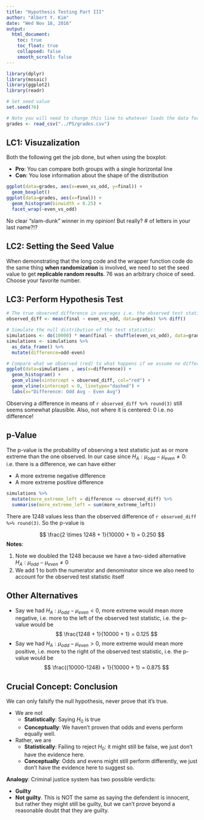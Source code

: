 ```yaml
---
title: "Hypothesis Testing Part III"
author: "Albert Y. Kim"
date: "Wed Nov 18, 2016"
output:
  html_document:
    toc: true
    toc_float: true
    collapsed: false
    smooth_scroll: false
---
```


```r
library(dplyr)
library(mosaic)
library(ggplot2)
library(readr)

# Set seed value
set.seed(76)

# Note you will need to change this line to whatever loads the data for you:
grades <- read_csv("../PS/grades.csv")
```




## LC1: Visuzalization

Both the following get the job done, but when using the boxplot:

* **Pro**: You can compare both groups with a single horizontal line
* **Con**: You lose information about the shape of the distribution

```r
ggplot(data=grades, aes(x=even_vs_odd, y=final)) +
  geom_boxplot()
ggplot(data=grades, aes(x=final)) +
  geom_histogram(binwidth = 0.25) + 
  facet_wrap(~even_vs_odd)
```

No clear "slam-dunk" winner in my opinion! But really? # of letters in your last
name?!?




## LC2: Setting the Seed Value

When demonstrating that the long code and the wrapper function code do the same
thing **when randomization** is involved, we need to set the seed value to get
**replicable random results**. 76 was an arbitrary choice of seed. Choose your 
favorite number.




## LC3: Perform Hypothesis Test

```r
# The true observed difference in averages i.e. the observed test statistic
observed_diff <- mean(final ~ even_vs_odd, data=grades) %>% diff()

# Simulate the null distribution of the test statistic:
simulations <- do(10000) * mean(final ~ shuffle(even_vs_odd), data=grades)
simulations <- simulations %>%
  as_data_frame() %>% 
  mutate(difference=odd-even)

# Compare what we observed (red) to what happens if we assume no difference:
ggplot(data=simulations , aes(x=difference)) +
  geom_histogram() +
  geom_vline(xintercept = observed_diff, col="red") +
  geom_vline(xintercept = 0, linetype="dashed") +
  labs(x="Difference: Odd Avg - Even Avg")
```

Observing a difference in means of `r observed_diff %>% round(3)` still seems
somewhat plausible. Also, not where it is centered: 0 i.e. no difference!





## p-Value

The p-value is the probability of observing a test statistic just as or more 
extreme than the one observed.  In our case since $H_A: \mu_{odd} - \mu_{even} \neq 0$: i.e. there is a difference, we can have either

* A more extreme negative difference 
* A more extreme positive difference

```r
simulations %>%
  mutate(more_extreme_left = difference <= observed_diff) %>% 
  summarise(more_extreme_left = sum(more_extreme_left))
```


There are 1248 values less than the observed difference of `r observed_diff %>% round(3)`. So the p-value is 

$$
\frac{2 \times 1248 + 1}{10000 + 1} = 0.250
$$
**Notes**:

1. Note we doubled the 1248 because we have a two-sided alternative $H_A: \mu_{odd} - \mu_{even} \neq 0$
1. We add 1 to both the numerator and denominator since we also need to account for the observed test statistic itself



## Other Alternatives

* Say we had $H_A: \mu_{odd} - \mu_{even} < 0$, more extreme would mean more
negative, i.e. more to the left of the observed test statistic, i.e. the p-value
would be
$$
\frac{1248 + 1}{10000 + 1} = 0.125
$$
* Say we had $H_A: \mu_{odd} - \mu_{even} > 0$, more extreme would mean more
positive, i.e. more to the right of the observed test statistic, i.e. the p-value
would be
$$
\frac{(10000-1248) + 1}{10000 + 1} = 0.875
$$






## Crucial Concept: Conclusion

We can only falsify the null hypothesis, never prove that it's true.

* We are not
    + **Statistically**: Saying $H_0$ is true
    + **Conceptually**: We haven't proven that odds and evens perform equally well.
* Rather, we are
    + **Statistically**: Failing to reject $H_0$: it might still be false, we just don't have the evidence here.
    + **Conceptually**: Odds and evens might still perform differently, we just don't have the evidence here to suggest so.


**Analogy**: Criminal justice system has two possible verdicts:

* **Guilty**
* **Not guilty**. This is NOT the same as saying the defendent is innocent, but rather they might still be guilty, but we can't prove beyond a reasonable doubt that they are guilty.


